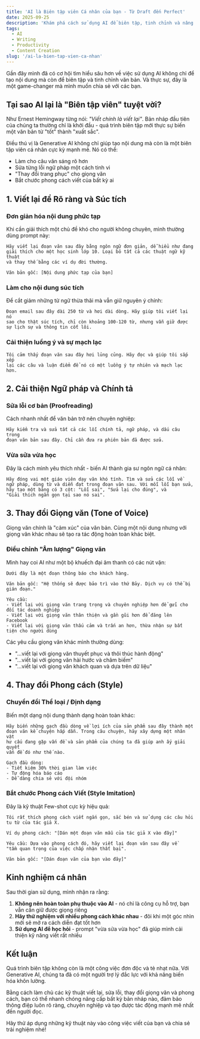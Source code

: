 ```yaml
---
title: 'AI là Biên tập viên Cá nhân của bạn - Từ Draft đến Perfect'
date: 2025-09-25
description: 'Khám phá cách sử dụng AI để biên tập, tinh chỉnh và nâng cao chất lượng văn bản từ bản nháp thô đến phiên bản hoàn hảo'
tags:
  - AI
  - Writing
  - Productivity
  - Content Creation
slug: '/ai-la-bien-tap-vien-ca-nhan'
---
```


Gần đây mình đã có cơ hội tìm hiểu sâu hơn về việc sử dụng AI không chỉ để tạo nội dung mà còn để biên tập và tinh chỉnh văn bản. Và thực sự, đây là một game-changer mà mình muốn chia sẻ với các bạn.

## Tại sao AI lại là "Biên tập viên" tuyệt vời?

Như Ernest Hemingway từng nói: _"Viết chính là viết lại"_. Bản nháp đầu tiên của chúng ta thường chỉ là khởi đầu - quá trình biên tập mới thực sự biến một văn bản từ "tốt" thành "xuất sắc".

Điều thú vị là Generative AI không chỉ giúp tạo nội dung mà còn là một biên tập viên cá nhân cực kỳ mạnh mẽ. Nó có thể:

- Làm cho câu văn sáng rõ hơn
- Sửa từng lỗi ngữ pháp một cách tinh vi
- "Thay đổi trang phục" cho giọng văn
- Bắt chước phong cách viết của bất kỳ ai

## 1. Viết lại để Rõ ràng và Súc tích

### Đơn giản hóa nội dung phức tạp

Khi cần giải thích một chủ đề khó cho người không chuyên, mình thường dùng prompt này:

```
Hãy viết lại đoạn văn sau đây bằng ngôn ngữ đơn giản, dễ hiểu như đang
giải thích cho một học sinh lớp 10. Loại bỏ tất cả các thuật ngữ kỹ thuật
và thay thế bằng các ví dụ đời thường.

Văn bản gốc: [Nội dung phức tạp của bạn]
```

### Làm cho nội dung súc tích

Để cắt giảm những từ ngữ thừa thãi mà vẫn giữ nguyên ý chính:

```
Đoạn email sau đây dài 250 từ và hơi dài dòng. Hãy giúp tôi viết lại nó
sao cho thật súc tích, chỉ còn khoảng 100-120 từ, nhưng vẫn giữ được
sự lịch sự và thông tin cốt lõi.
```

### Cải thiện luồng ý và sự mạch lạc

```
Tôi cảm thấy đoạn văn sau đây hơi lủng củng. Hãy đọc và giúp tôi sắp xếp
lại các câu và luận điểm để nó có một luồng ý tự nhiên và mạch lạc hơn.
```

## 2. Cải thiện Ngữ pháp và Chính tả

### Sửa lỗi cơ bản (Proofreading)

Cách nhanh nhất để văn bản trở nên chuyên nghiệp:

```
Hãy kiểm tra và sửa tất cả các lỗi chính tả, ngữ pháp, và dấu câu trong
đoạn văn bản sau đây. Chỉ cần đưa ra phiên bản đã được sửa.
```

### Vừa sửa vừa học

Đây là cách mình yêu thích nhất - biến AI thành gia sư ngôn ngữ cá nhân:

```
Hãy đóng vai một giáo viên dạy văn khó tính. Tìm và sửa các lỗi về
ngữ pháp, dùng từ và diễn đạt trong đoạn văn sau. Với mỗi lỗi bạn sửa,
hãy tạo một bảng có 3 cột: "Lỗi sai", "Sửa lại cho đúng", và
"Giải thích ngắn gọn tại sao nó sai".
```

## 3. Thay đổi Giọng văn (Tone of Voice)

Giọng văn chính là "cảm xúc" của văn bản. Cùng một nội dung nhưng với giọng văn khác nhau sẽ tạo ra tác động hoàn toàn khác biệt.

### Điều chỉnh "Âm lượng" Giọng văn

Mình hay coi AI như một bộ khuếch đại âm thanh có các nút vặn:

```
Dưới đây là một đoạn thông báo cho khách hàng.

Văn bản gốc: "Hệ thống sẽ được bảo trì vào thứ Bảy. Dịch vụ có thể bị gián đoạn."

Yêu cầu:
- Viết lại với giọng văn trang trọng và chuyên nghiệp hơn để gửi cho đối tác doanh nghiệp
- Viết lại với giọng văn thân thiện và gần gũi hơn để đăng lên Facebook
- Viết lại với giọng văn thấu cảm và trấn an hơn, thừa nhận sự bất tiện cho người dùng
```

Các yêu cầu giọng văn khác mình thường dùng:

- "...viết lại với giọng văn thuyết phục và thôi thúc hành động"
- "...viết lại với giọng văn hài hước và châm biếm"
- "...viết lại với giọng văn khách quan và dựa trên dữ liệu"

## 4. Thay đổi Phong cách (Style)

### Chuyển đổi Thể loại / Định dạng

Biến một dạng nội dung thành dạng hoàn toàn khác:

```
Hãy biến những gạch đầu dòng về lợi ích của sản phẩm sau đây thành một
đoạn văn kể chuyện hấp dẫn. Trong câu chuyện, hãy xây dựng một nhân vật
hư cấu đang gặp vấn đề và sản phẩm của chúng ta đã giúp anh ấy giải quyết
vấn đề đó như thế nào.

Gạch đầu dòng:
- Tiết kiệm 30% thời gian làm việc
- Tự động hóa báo cáo
- Dễ dàng chia sẻ với đội nhóm
```

### Bắt chước Phong cách Viết (Style Imitation)

Đây là kỹ thuật Few-shot cực kỳ hiệu quả:

```
Tôi rất thích phong cách viết ngắn gọn, sắc bén và sử dụng các câu hỏi
tu từ của tác giả X.

Ví dụ phong cách: "[Dán một đoạn văn mẫu của tác giả X vào đây]"

Yêu cầu: Dựa vào phong cách đó, hãy viết lại đoạn văn sau đây về
"tầm quan trọng của việc chấp nhận thất bại".

Văn bản gốc: "[Dán đoạn văn của bạn vào đây]"
```

## Kinh nghiệm cá nhân

Sau thời gian sử dụng, mình nhận ra rằng:

1. **Không nên hoàn toàn phụ thuộc vào AI** - nó chỉ là công cụ hỗ trợ, bạn vẫn cần giữ được giọng riêng
2. **Hãy thử nghiệm với nhiều phong cách khác nhau** - đôi khi một góc nhìn mới sẽ mở ra cách diễn đạt tốt hơn
3. **Sử dụng AI để học hỏi** - prompt "vừa sửa vừa học" đã giúp mình cải thiện kỹ năng viết rất nhiều

## Kết luận

Quá trình biên tập không còn là một công việc đơn độc và tẻ nhạt nữa. Với Generative AI, chúng ta đã có một người trợ lý đắc lực với khả năng biến hóa khôn lường.

Bằng cách làm chủ các kỹ thuật viết lại, sửa lỗi, thay đổi giọng văn và phong cách, bạn có thể nhanh chóng nâng cấp bất kỳ bản nháp nào, đảm bảo thông điệp luôn rõ ràng, chuyên nghiệp và tạo được tác động mạnh mẽ nhất đến người đọc.

Hãy thử áp dụng những kỹ thuật này vào công việc viết của bạn và chia sẻ trải nghiệm nhé!
